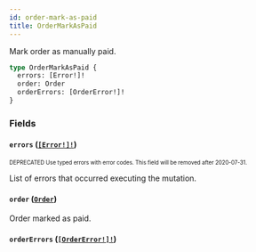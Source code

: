 ```yaml
---
id: order-mark-as-paid
title: OrderMarkAsPaid
---
```


Mark order as manually paid.

```graphql
type OrderMarkAsPaid {
  errors: [Error!]!
  order: Order
  orderErrors: [OrderError!]!
}
```

### Fields

#### `errors` ([`[Error!]!`](/api-reference/objects/error.mdx))

<sub><sup><span className="deprecatedTag">DEPRECATED</span> Use typed errors with error codes. This field will be removed after 2020-07-31.</sup></sub>

List of errors that occurred executing the mutation.

#### `order` ([`Order`](/api-reference/objects/order.mdx))

Order marked as paid.

#### `orderErrors` ([`[OrderError!]!`](/api-reference/objects/order-error.mdx))
